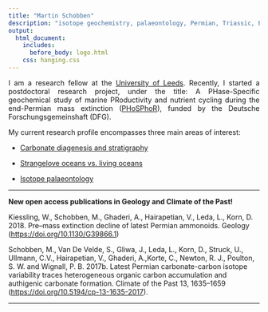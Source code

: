 ```yaml
---
title: "Martin Schobben"
description: "isotope geochemistry, palaeontology, Permian, Triassic, Earth system"
output:
  html_document:
    includes:
      before_body: logo.html
    css: hanging.css
---
```


<p style="text-align:justify;">
I am a research fellow at the [University of Leeds](http://www.see.leeds.ac.uk/people/m.schobben). Recently, I started a postdoctoral research project, under the title: A PHase-Specific geochemical study of marine PRoductivity and nutrient cycling during the end-Permian mass extinction ([PHoSPhoR](http://gepris.dfg.de/gepris/projekt/288773903)), funded by the Deutsche Forschungsgemeinshaft (DFG).
</p>

My current research profile encompasses three main areas of interest: 

* [Carbonate diagenesis and stratigraphy](https://martinschobben.github.io/webpage/Projects.html#_carbonate_diagenesis_and_stratigraphy)

* [Strangelove oceans vs. living oceans](https://martinschobben.github.io/webpage/Projects.html#_strangelove_oceans_vs_living_oceans_)

* [Isotope palaeontology](https://martinschobben.github.io/webpage/Projects.html#_isotope_palaeontology_)


---

**New open access publications in Geology and Climate of the Past!**

<p style="text-align:justify;">

Kiessling, W., Schobben, M., Ghaderi, A., Hairapetian, V., Leda, L., Korn, D. 2018. Pre–mass extinction decline of latest Permian ammonoids. Geology (<https://doi.org/10.1130/G39866.1>)


Schobben, M., Van De Velde, S., Gliwa, J., Leda, L., Korn, D., Struck, U., Ullmann, C.V., Hairapetian, V., Ghaderi, A.,Korte, C., Newton, R. J., Poulton, S. W. and Wignall, P. B. 2017b. Latest Permian carbonate-carbon isotope variability traces heterogeneous organic carbon accumulation and authigenic carbonate formation. Climate of the Past 13, 1635--1659 (<https://doi.org/10.5194/cp-13-1635-2017>). 

</p>

---


<br>
<br>
<br>
